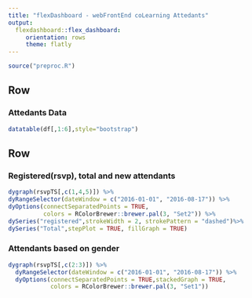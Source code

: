 ```yaml
---
title: "flexDashboard - webFrontEnd coLearning Attedants"
output: 
  flexdashboard::flex_dashboard:
     orientation: rows
     theme: flatly
---
```


```r
source("preproc.R")
```

Row 
-----------------------------------------------------------------------

### Attedants Data

```r
datatable(df[,1:6],style="bootstrap")
```

Row 
-----------------------------------------------------------------------

### Registered(rsvp), total and new attendants 

```r
dygraph(rsvpTS[,c(1,4,5)]) %>%
dyRangeSelector(dateWindow = c("2016-01-01", "2016-08-17")) %>%
dyOptions(connectSeparatedPoints = TRUE,
          colors = RColorBrewer::brewer.pal(3, "Set2")) %>%
dySeries("registered",strokeWidth = 2, strokePattern = "dashed")%>%
dySeries("Total",stepPlot = TRUE, fillGraph = TRUE)
```

### Attendants based on gender

```r
dygraph(rsvpTS[,c(2:3)]) %>%
  dyRangeSelector(dateWindow = c("2016-01-01", "2016-08-17")) %>%
  dyOptions(connectSeparatedPoints = TRUE,stackedGraph = TRUE,
            colors = RColorBrewer::brewer.pal(3, "Set1"))
```

